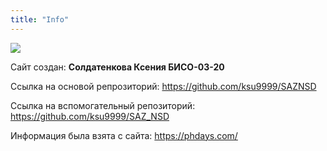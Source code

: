 ```yaml
---
title: "Info"
---
```


![](images/cat-jump.gif)

Сайт создан: **Солдатенкова Ксения БИСО-03-20** 

Ссылка на основой репрозиторий: <https://github.com/ksu9999/SAZNSD>

Ссылка на вспомогательный репозиторий: <https://github.com/ksu9999/SAZ_NSD>

Информация была взята с сайта: <https://phdays.com/>